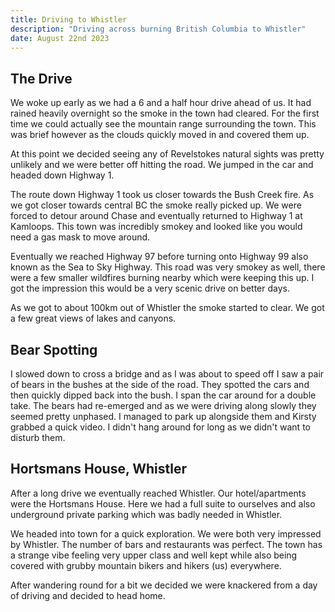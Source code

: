 ```yaml
---
title: Driving to Whistler
description: "Driving across burning British Columbia to Whistler"
date: August 22nd 2023
---
```


## The Drive

We woke up early as we had a 6 and a half hour drive ahead of us. It had rained heavily overnight so the smoke in the town had cleared. For the first time we could actually see the mountain range surrounding the town. This was brief however as the clouds quickly moved in and covered them up.

At this point we decided seeing any of Revelstokes natural sights was pretty unlikely and we were better off hitting the road. We jumped in the car and headed down Highway 1.

The route down Highway 1 took us closer towards the Bush Creek fire. As we got closer towards central BC the smoke really picked up. We were forced to detour around Chase and eventually returned to Highway 1 at Kamloops. This town was incredibly smokey and looked like you would need a gas mask to move around. 

Eventually we reached Highway 97 before turning onto Highway 99 also known as the Sea to Sky Highway. This road was very smokey as well, there were a few smaller wildfires burning nearby which were keeping this up. I got the impression this would be a very scenic drive on better days.

As we got to about 100km out of Whistler the smoke started to clear. We got a few great views of lakes and canyons.

## Bear Spotting

I slowed down to cross a bridge and as I was about to speed off I saw a pair of bears in the bushes at the side of the road. They spotted the cars and then quickly dipped back into the bush. I span the car around for a double take. The bears had re-emerged and as we were driving along slowly they seemed pretty unphased. I managed to park up alongside them and Kirsty grabbed a quick video. I didn't hang around for long as we didn't want to disturb them.

## Hortsmans House, Whistler

After a long drive we eventually reached Whistler. Our hotel/apartments were the Hortsmans House. Here we had a full suite to ourselves and also underground private parking which was badly needed in Whistler.

We headed into town for a quick exploration. We were both very impressed by Whistler. The number of bars and restaurants was perfect. The town has a strange vibe feeling very upper class and well kept while also being covered with grubby mountain bikers and hikers (us) everywhere.

After wandering round for a bit we decided we were knackered from a day of driving and decided to head home.